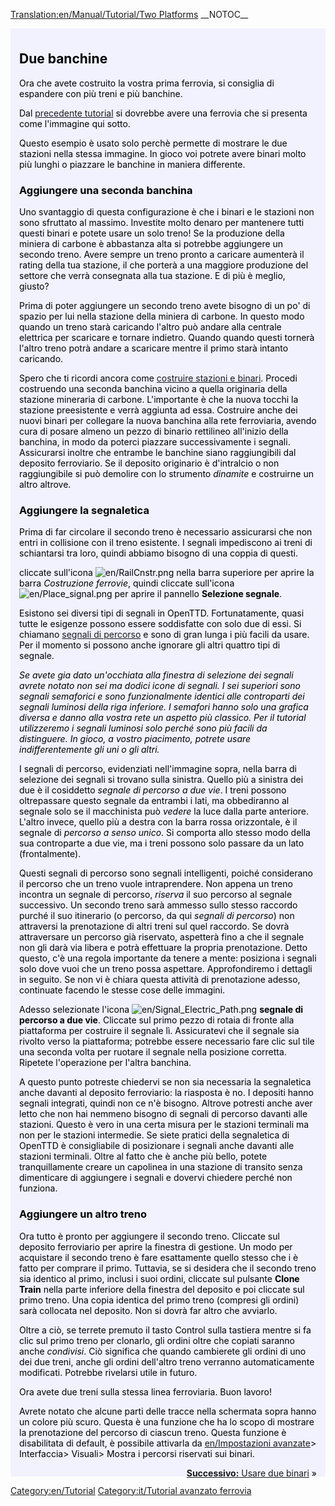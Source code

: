 [[Translation:en/Manual/Tutorial/Two Platforms]]
__NOTOC__

{{en/Tabs|3|1
|it/Manual/Tutorial/Tutorial/Due banchine|1. Due stazioni<!-- -->
|it/Manual/Tutorial/Tutorial/Due binari|2. Due binari<!-- -->
|it/Manual/Tutorial/Tutorial/Rete ferroviaria di base|3. Rete ferroviaria di base}}
<div style="padding:.5em 1em 1em 1em; border-top:none; background-color:#f1f2fe; color:#000;">
{{it/Tutorial}}
== Due banchine ==
Ora che avete costruito la vostra prima ferrovia, si consiglia di espandere con più treni e più banchine.

Dal [[it/Manual/Tutorial/Tutorial|precedente tutorial]] si dovrebbe avere una ferrovia che si presenta come l'immagine qui sotto.


{{en/Phototable|[[File:en/Tutorial single track.png|400px]]|Due stazioni, con il binario e il treno (clicca per ingrandire)|none}}
Questo esempio è usato solo perchè permette di mostrare le due stazioni nella stessa immagine. In gioco voi potrete avere binari molto più lunghi o piazzare le banchine in maniera differente.

=== Aggiungere una seconda banchina ===
Uno svantaggio di questa configurazione è che i binari e le stazioni non sono sfruttato al massimo. Investite molto denaro per mantenere tutti questi binari e potete usare un solo treno! Se la produzione della miniera di carbone è abbastanza alta si potrebbe aggiungere un secondo treno. Avere sempre un treno pronto a caricare aumenterà il rating della tua stazione, il che porterà a una maggiore produzione del settore che verrà consegnata alla tua stazione. E di più è meglio, giusto?

<!--A disadvantage of the above layout is that the tracks and the stations are not used very efficiently. You are paying a large sum of money for maintaining all those tracks, and it can only be used by one train! If the output of the coal mine is high enough, you may want to add an extra train. Always having a train ready to load will increase your station rating which will lead to more of the industry's output being delivered to your station. And more is better, right?-->

Prima di poter aggiungere un secondo treno avete bisogno di un po' di spazio per lui nella stazione della miniera di carbone. In questo modo quando un treno starà caricando l'altro può andare alla centrale elettrica per scaricare e tornare indietro. Quando quando questi tornerà l'altro treno potrà andare a scaricare mentre il primo starà intanto caricando.

<!--Before you can add this extra train, you need some space for it in the station by the coal mine. That way, when one train is loading the other train can go to the power plant to unload and come back. When the train is back, the other train can go and unload while the first train is loading again.-->

Spero che ti ricordi ancora come [[it/Manual/Tutorial/Tutorial/Treni|costruire stazioni e binari]]. Procedi costruendo una seconda banchina vicino a quella originaria della stazione mineraria di carbone. L'importante è che la nuova tocchi la stazione preesistente e verrà aggiunta ad essa. Costruire anche dei nuovi binari per collegare la nuova banchina alla rete ferroviaria, avendo cura di posare almeno un pezzo di binario rettilineo all'inizio della banchina, in modo da poterci piazzare successivamente i segnali. Assicurarsi inoltre che entrambe le banchine siano raggiungibili dal deposito ferroviario. Se il deposito originario è d'intralcio o non raggiungibile si può demolire con lo strumento ''dinamite'' e costruirne un altro altrove.

<!--Hopefully you [[Tutorial/Trains|still remember]] how to build a station and tracks. Go ahead and build an extra platform next to the original coal mine station. As long as the new platform touches the original station it will be added to that station. Also build some track to connect the new platform to the existing track, leave at least one piece of straight track in front of each platform as we'll be placing signals here later. Make sure both platforms can be reached from the depot. You can blow up the original depot with the ''dynamite'' tool if it's in the way and build a new one elsewhere.-->

=== Aggiungere la segnaletica === <!--Adding signals-->
Prima di far circolare il secondo treno è necessario assicurarsi che non entri in collisione con il treno esistente. I segnali impediscono ai treni di schiantarsi tra loro, quindi abbiamo bisogno di una coppia di questi. 

<!--Before you can run the second train you need to make sure that it doesn't collide with your existing train. Signals prevent trains from crashing into each other, so we need a couple of those things.-->

cliccate sull'icona [[File:en/RailCnstr.png]] nella barra superiore per aprire la barra ''Costruzione ferrovie'', quindi cliccate sull'icona [[File:en/Place signal.png]] per aprire il pannello '''Selezione segnale'''.

<!--Click the [[Image:Place signal.png]] '''Build Railway Signals''' button from the railway constuction toolbar. This will open the '''Signal Selection''' toolbar.-->

Esistono sei diversi tipi di segnali in OpenTTD. Fortunatamente, quasi tutte le esigenze possono essere soddisfatte con solo due di essi. Si chiamano [[it/Manual/Segnali#Segnali di percorso|segnali di percorso]] e sono di gran lunga i più facili da usare. Per il momento si possono anche ignorare gli altri quattro tipi di segnale.

<!--There are six different types of signals in OpenTTD. Fortunately, almost every need can be met by only two of them. These signals are called [[path signals]], and are by far the easiest to use. For now, you can just ignore the other four signal types.-->

''Se avete gia dato un'occhiata alla finestra di selezione dei segnali avrete notato non sei ma dodici icone di segnali. I sei superiori sono segnali semaforici e sono funzionalmente identici alle controparti dei segnali luminosi della riga inferiore. I semafori hanno solo una grafica diversa e danno alla vostra rete un aspetto più classico. Per il tutorial utilizzeremo i segnali luminosi solo perché sono più facili da distinguere. In gioco, a vostro piacimento, potrete usare indifferentemente gli uni o gli altri.''

<!--''If you already looked at the signal selection window, you may have noticed not six but twelve signal buttons. The upper six are semaphore signals and are functionally the same as the light signal counterparts below them. The semaphores just look different and give your track a more classical look. For the tutorial, we'll only be using light signals as they are more easy to distinguish. You're free to use either in your games.''-->

{{en/Phototable|[[File:it/Yapp signalgui.png]]|Contornati in rosso i bottoni relativi ai ''Segnali di percorso''|left}} I segnali di percorso, evidenziati nell'immagine sopra, nella barra di selezione dei segnali si trovano sulla sinistra. Quello più a sinistra dei due è il cosiddetto ''segnale di percorso a due vie''. I treni possono oltrepassare questo segnale da entrambi i lati, ma obbediranno al segnale solo se il macchinista può ''vedere'' la luce dalla parte anteriore. L'altro invece, quello più a destra con la barra rossa orizzontale, è il segnale di ''percorso a senso unico''. Si comporta allo stesso modo della sua controparte a due vie, ma i treni possono solo passare da un lato (frontalmente).


<!--{{Phototable|[[Image:Yapp signalgui.png]]|Path signals|left}} The path signals are marked in the image of the signal selection toolbar at the left. The leftmost of the two path signals is the so-called two-way path signal. Trains can pass this signal from both sides, but will only obey the signal if the train driver can 'see' the light from the front. The rightmost with the horizontal red bar is the one-way path signal. It behaves the same as its two-way counterpart, but trains can only pass it from one side (the front).-->

Questi segnali di percorso sono segnali intelligenti, poiché considerano il percorso che un treno vuole intraprendere. Non appena un treno incontra un segnale di percorso, ''riserva'' il suo percorso al segnale successivo. Un secondo treno sarà ammesso sullo stesso raccordo purché il suo itinerario (o percorso, da qui ''segnali di percorso'') non attraversi la prenotazione di altri treni sul quel raccordo. Se dovrà attraversare un percorso già riservato, aspetterà fino a che il segnale non gli darà via libera e potrà effettuare la propria prenotazione. Detto questo, c'è una regola importante da tenere a mente: posiziona i segnali solo dove vuoi che un treno possa aspettare. Approfondiremo i dettagli in seguito. Se non vi è chiara questa attività di prenotazione adesso, continuate facendo le stesse cose delle immagini.


<!--These path signals are smart signals, as they consider the route a train wants to take. As soon as a train encounters a path signal, it will "reserve" its route to the next signal. A second train will be allowed on the same junction as long as its route (or path, hence path signals) does not cross the reservation of other trains on the junction. If it needs to cross a reserved path, it will wait at the signal until it can make its own reservation. Having said that, there's one important rule to keep in mind: only place signals where you want a train to be able to wait. We'll be looking into this in more detail later. If you cannot follow this reservation business right now, just continue and do the same things as done in the images.-->

Adesso selezionate l'icona [[File:en/Signal Electric Path.png]] '''segnale di percorso a due vie'''. Cliccate sul primo pezzo di rotaia di fronte alla piattaforma per costruire il segnale lì. Assicuratevi che il segnale sia rivolto verso la piattaforma; potrebbe essere necessario fare clic sul tile una seconda volta per ruotare il segnale nella posizione corretta. Ripetete l'operazione per l'altra banchina.

{{en/Phototable|[[File:en/Tutorial two platforms.png|400px]]|La seconda banchina dotata dei segnali di percorso (clicca per ingrandire)|none}}


<!--Now select the [[Image:Signal Electric Path.png]] '''two-way path signal'''. Click the first piece of track in front of the platform to build the signal there. Make sure the signal faces the platform; you may need to click the tile a second time to turn the signal around. Repeat this for the other platform.

{{Phototable|[[Image:Tutorial two platforms.png|400px]]|The second platform equipped with path signals (click to enlarge)|none}}-->

A questo punto potreste chiedervi se non sia necessaria la segnaletica anche davanti al deposito ferroviario: la riasposta è no. I depositi hanno segnali integrati, quindi non ce n'è bisogno. Altrove potresti anche aver letto che non hai nemmeno bisogno di segnali di percorso davanti alle stazioni. Questo è vero in una certa misura per le stazioni terminali ma non per le stazioni intermedie. Se siete pratici della segnaletica di OpenTTD è consigliabile di posizionare i segnali anche davanti alle stazioni terminali. Oltre al fatto che è anche più bello, potete tranquillamente creare un capolinea in una stazione di transito senza dimenticare di aggiungere i segnali e dovervi chiedere perché non funziona. 

<!--Do you need a signal in front of the depot as well, you ask? No, depots have built-in signals, so there's no need for that. Elsewhere you also may have read that you don't even need path signals in front of stations. While that is true to some extent for terminus stations, it isn't for through stations. If you're new to OpenTTD signalling, it's recommended to place signals in front of terminus stations anyways. Besides that it looks better, you can easily make a terminus into a through station without forgetting to add the signals and having to ask why it doesn't work.-->

=== Aggiungere un altro treno === <!-- Adding another train -->
Ora tutto è pronto per aggiungere il secondo treno. Cliccate sul deposito ferroviario per aprire la finestra di gestione. Un modo per acquistare il secondo treno è fare esattamente quello stesso che i è fatto per comprare il primo. Tuttavia, se si desidera che il secondo treno sia identico al primo, inclusi i suoi ordini, cliccate sul pulsante '''Clone Train''' nella parte inferiore della finestra del deposito e poi cliccate sul primo treno. Una copia identica del primo treno (compresi gli ordini) sarà collocata nel deposito. Non si dovrà far altro che avviarlo.


<!--Now everything is ready to add the second train. Click the depot to open the depot window. One way to purchase the second train is exactly the same way as you've purchased your first train. However, if you want the second train to be identical to the first train, including its orders, click the '''Clone Train''' button at the bottom of the depot window. Next, click the first train. An identical copy of the first train (including orders) will be placed in the depot and now you only have to start it.-->

Oltre a ciò, se terrete premuto il tasto Control sulla tastiera mentre si fa clic sul primo treno per clonarlo, gli ordini oltre che copiati saranno anche ''condivisi''. Ciò significa che quando cambierete gli ordini di uno dei due treni, anche gli ordini dell'altro treno verranno automaticamente modificati. Potrebbe rivelarsi utile in futuro.

{{en/Phototable|[[File:en/Tutorial two trains.png|400px]]|Satazione della miniera con due banchine e segnali di percorso in azione (clicca per ingrandire)|none}}

<!--In addition to this, if you hold the Control button on the keyboard while clicking on the first train to clone it, the orders of both trains will be ''shared''. This means that when you change the orders of one of the two trains, the orders of the other train will be changed automatically as well. Might be useful in the future.

{{Phototable|[[Image:Tutorial two trains.png|400px]]|Mine station with two platforms and path signals in action (click to enlarge)|none}}-->

Ora avete due treni sulla stessa linea ferroviaria. Buon lavoro!

<!--Now you have two trains on the same route. Good job!-->

Avrete notato che alcune parti delle tracce nella schermata sopra hanno un colore più scuro. Questa è una funzione che ha lo scopo di mostrare la prenotazione del percorso di ciascun treno. Questa funzione è disabilitata di default, è possibile attivarla da [[en/Impostazioni avanzate]]> Interfaccia> Visuali> Mostra i percorsi riservati sui binari.


<!--You may have noticed that some parts of the tracks in the screenshot above have a darker colour. This is a feature to show each train's path reservation. Now this feature is disabled by default, but you can enable it from the [[Advanced Settings]] > Interface > Display options > Show reserved tracks.-->

<span style="float: right">[[it/Manual/Tutorial/Tutorial/Due binari|'''Successivo:''' Usare due binari]] &raquo;</span>
</div>
[[Category:en/Tutorial]]
[[Category:it/Tutorial avanzato ferrovia]]